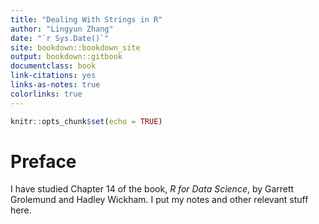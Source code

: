 ```yaml
--- 
title: "Dealing With Strings in R"
author: "Lingyun Zhang"
date: "`r Sys.Date()`"
site: bookdown::bookdown_site
output: bookdown::gitbook
documentclass: book
link-citations: yes
links-as-notes: true
colorlinks: true
---
```


```r
knitr::opts_chunk$set(echo = TRUE)
```

# Preface {-}

I have studied Chapter 14 of the book, *R for Data Science*, by Garrett Grolemund and Hadley Wickham. I put my notes and other relevant stuff here. 